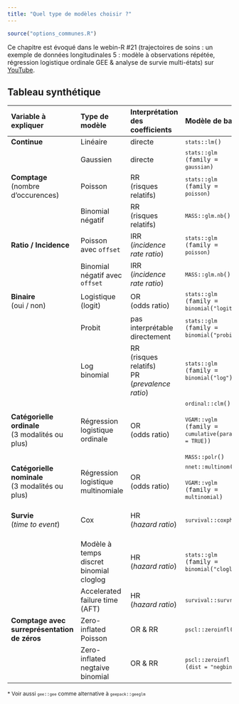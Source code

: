 ```yaml
---
title: "Quel type de modèles choisir ?"
---
```


```r
source("options_communes.R")
```

<div class="webin-R">
Ce chapitre est évoqué dans le webin-R #21 (trajectoires de soins : un exemple de données longitudinales 5 : modèle à observations répétée, régression logistique ordinale GEE & analyse de survie multi-états) sur [YouTube](https://youtu.be/Ul1oOwiRkAM).
</div>

## Tableau synthétique


<div style="font-size:.85em;" class="code_no_background table_compact">

| Variable à expliquer | Type de modèle | Interprétation des coefficients | Modèle de base | Échantillonnage complexe | Modèle mixte | GEE* |
|:------|:------|:------|:------|:------|:------|:------|
| **Continue** | Linéaire | directe | <code>`stats`{.pkg}::`lm`{data-pkg="stats"}()</code> | &nbsp; | <code>`lme4`{.pkg}::`lmer`{data-pkg="lme4"}()</code> | &nbsp; |
| &nbsp; | Gaussien | directe | <code>`stats`{.pkg}::`glm`{data-pkg="stats"} (family = `gaussian`{data-pkg="stats"})</code> | <code>`survey`{.pkg}::`svyglm`{data-pkg="survey"}<br />(family = `gaussian`{data-pkg="stats"})</code> | <code>`lme4`{.pkg}::`glmer`{data-pkg="lme4"} (family = `gaussian`{data-pkg="stats"})</code> | <code>`geepack`{.pkg}::`geeglm`{data-pkg="geepack"} (family = `gaussian`{data-pkg="stats"})</code> |
| **Comptage**<br />(nombre d'occurences) | Poisson | RR<br />(risques relatifs) | <code>`stats`{.pkg}::`glm`{data-pkg="stats"} (family = `poisson`{data-pkg="stats"})</code> | <code>`survey`{.pkg}::`svyglm`{data-pkg="survey"}<br />(family = `quasipoisson`{data-pkg="stats"})</code> | <code>`lme4`{.pkg}::`glmer`{data-pkg="lme4"} (family = `poisson`{data-pkg="stats"})</code> | <code>`geepack`{.pkg}::`geeglm`{data-pkg="geepack"} (family = `poisson`{data-pkg="stats"})</code> |
| &nbsp; | Binomial négatif | RR<br />(risques relatifs) | <code>`MASS`{.pkg}::`glm.nb`{data-pkg="MASS"}()</code> | <code>`sjstats`{.pkg}::`svyglm.nb`{data-pkg="sjstats"}()</code><br /><br /><code>`svrepmisc`{.pkg}::`svynb`{data-pkg="svrepmisc"}()</code> | <code>`lme4`{.pkg}::`glmer.nb`{data-pkg="lme4"}()</code> | &nbsp; |
| **Ratio / Incidence** | Poisson avec `offset`{data-pkg="stats"} | IRR<br />(*incidence rate ratio*) | <code>`stats`{.pkg}::`glm`{data-pkg="stats"} (family = `poisson`{data-pkg="stats"})</code> | <code>`survey`{.pkg}::`svyglm`{data-pkg="survey"}<br />(family = `quasipoisson`{data-pkg="stats"})</code> | <code>`lme4`{.pkg}::`glmer`{data-pkg="lme4"} (family = `poisson`{data-pkg="stats"})</code> | <code>`geepack`{.pkg}::`geeglm`{data-pkg="geepack"} (family = `poisson`{data-pkg="stats"})</code> |
| &nbsp; | Binomial négatif avec `offset`{data-pkg="stats"} | IRR<br />(*incidence rate ratio*) | <code>`MASS`{.pkg}::`glm.nb`{data-pkg="MASS"}()</code> | <code>`sjstats`{.pkg}::`svyglm.nb`{data-pkg="sjstats"}()</code><br /><br /><code>`svrepmisc`{.pkg}::`svynb`{data-pkg="svrepmisc"}()</code> | <code>`lme4`{.pkg}::`glmer.nb`{data-pkg="lme4"}()</code> | &nbsp; |
| **Binaire**<br />(oui / non) | Logistique (logit) | OR<br />(odds ratio) | <code>`stats`{.pkg}::`glm`{data-pkg="stats"} (family = `binomial`{data-pkg="stats"}(`"logit"`))</code> | <code>`survey`{.pkg}::`svyglm`{data-pkg="survey"}<br />(family = `quasibinomial`{data-pkg="stats"}(`"logit"`))</code> | <code>`lme4`{.pkg}::`glmer`{data-pkg="lme4"} (family = `binomial`{data-pkg="stats"}(`"logit"`))</code> | <code>`geepack`{.pkg}::`geeglm`{data-pkg="geepack"} (family = `binomial`{data-pkg="stats"}(`"logit"`))</code> |
| &nbsp; | Probit | pas interprétable directement | <code>`stats`{.pkg}::`glm`{data-pkg="stats"} (family = `binomial`{data-pkg="stats"}(`"probit"`))</code> | <code>`survey`{.pkg}::`svyglm`{data-pkg="survey"}<br />(family = `quasibinomial`{data-pkg="stats"}(`"probit"`))</code> | <code>`lme4`{.pkg}::`glmer`{data-pkg="lme4"} (family = `binomial`{data-pkg="stats"}(`"probit"`))</code> | <code>`geepack`{.pkg}::`geeglm`{data-pkg="geepack"} (family = `binomial`{data-pkg="stats"}(`"probit"`))</code> |
| &nbsp; | Log binomial | RR<br />(risques relatifs)<br />PR<br />(*prevalence ratio*) | <code>`stats`{.pkg}::`glm`{data-pkg="stats"} (family = `binomial`{data-pkg="stats"}(`"log"`))</code> | <code>`survey`{.pkg}::`svyglm`{data-pkg="survey"}<br />(family = `quasibinomial`{data-pkg="stats"}(`"log"`))</code> | <code>`lme4`{.pkg}::`glmer`{data-pkg="lme4"} (family = `binomial`{data-pkg="stats"}(`"log"`))</code> | <code>`geepack`{.pkg}::`geeglm`{data-pkg="geepack"} (family = `binomial`{data-pkg="stats"}(`"log"`))</code> |
| **Catégorielle ordinale**<br />(3 modalités ou plus) | Régression logistique ordinale | OR<br />(odds ratio) | <code>`ordinal`{.pkg}::`clm`{data-pkg="ordinal"}()</code><br/><br/><code>`VGAM`{.pkg}::`vglm`{data-pkg="VGAM"} (family = `cumulative`{data-pkg="VGAM"}(`parallel = TRUE`))</code><br/><br/><code>`MASS`{.pkg}::`polr`{data-pkg="MASS"}()</code> | <code>`svrepmisc`{.pkg}::`svyclm`{data-pkg="svrepmisc"}()</code><br/><br/><code>`svyVGAM`{.pkg}::`svy_vglm`{data-pkg="svyVGAM"} (family = `cumulative`{data-pkg="VGAM"}(`parallel = TRUE`))</code><br/><br/><code>`survey`{.pkg}::`svyolr`{data-pkg="survey"}()</code> | <code>`ordinal`{.pkg}::`clmm`{data-pkg="ordinal"}()</code> | <code>`geepack`{.pkg}::`ordgee`{data-pkg="geepack"}()</code><br/><br/><code>`multgee`{.pkg}::`ordLORgee`{data-pkg="multgee"}()</code> |
| **Catégorielle nominale**<br />(3 modalités ou plus) | Régression logistique multinomiale | OR<br />(odds ratio) | <code>`nnet`{.pkg}::`multinom`{data-pkg="nnet"}()</code><br/><br/><code>`VGAM`{.pkg}::`vglm`{data-pkg="VGAM"} (family = `multinomial`{data-pkg="VGAM"})</code> | <code>`svrepmisc`{.pkg}::`svymultinom`{data-pkg="svrepmisc"}()</code><br/><br/><code>`svyVGAM`{.pkg}::`svy_vglm`{data-pkg="svyVGAM"} (family = `multinomial`{data-pkg="VGAM"})</code> | &nbsp; | <code>`multgee`{.pkg}::`nomLORgee`{data-pkg="multgee"}()</code> |
| **Survie**<br />(*time to event*) | Cox | HR<br />(*hazard ratio*) | <code>`survival`{.pkg}::`coxph`{data-pkg="survival"}()</code> | <code>`survey`{.pkg}::`svycoxph`{data-pkg="survey"}()</code> | <code>`survival`{.pkg}::`coxph`{data-pkg="survival"}()</code> avec un terme `frailty`{data-pkg="survival"}<br/><br/><code>`coxme`{.pkg}::`coxme`{data-pkg="coxme"}()</code> | <code>`survival`{.pkg}::`coxph`{data-pkg="survival"}()</code> avec l'option `cluster` |
| &nbsp; | Modèle à temps discret binomial cloglog | HR<br />(*hazard ratio*) | <code>`stats`{.pkg}::`glm`{data-pkg="stats"} (family = `binomial`{data-pkg="stats"}(`"cloglog"`))</code> | <code>`survey`{.pkg}::`svyglm`{data-pkg="survey"}<br />(family = `quasibinomial`{data-pkg="stats"}(`"cloglog"`))</code> | <code>`lme4`{.pkg}::`glmer`{data-pkg="lme4"} (family = `binomial`{data-pkg="stats"}(`"cloglog"`))</code> | <code>`geepack`{.pkg}::`geeglm`{data-pkg="geepack"} (family = `binomial`{data-pkg="stats"}(`"cloglog"`))</code> |
| &nbsp; | Accelerated failure time (AFT) | HR<br />(*hazard ratio*) | <code>`survival`{.pkg}::`survreg`{data-pkg="survival"}()</code> | <code>`survey`{.pkg}::`svysurvreg`{data-pkg="survey"}()</code> | <code>`survival`{.pkg}::`survreg`{data-pkg="survival"}()</code> avec un terme `frailty`{data-pkg="survival"} | <code>`survival`{.pkg}::`survreg`{data-pkg="survival"}()</code> avec l'option `cluster` |
| **Comptage avec surreprésentation de zéros** | Zero-inflated Poisson | OR & RR | <code>`pscl`{.pkg}::`zeroinfl`{data-pkg="pscl"}()</code> | <code>`sjstats`{.pkg}::`svyglm.zip`{data-pkg="sjstats"}()</code> | <code>`glmmTMB`{.pkg}::`glmmTMB`{data-pkg="glmmTMB"}(`family = poisson`)</code> | &nbsp; |
| &nbsp; | Zero-inflated negtaive binomial | OR & RR | <code>`pscl`{.pkg}::`zeroinfl`{data-pkg="pscl"} (`dist = "negbin"`)</code> | <code>`sjstats`{.pkg}::`svyglm.zip`{data-pkg="sjstats"} (`dist = "negbin"`)</code> | &nbsp; | &nbsp; |

\* Voir aussi <code>`gee`{.pkg}::`gee`{data-pkg="gee"}</code> comme alternative à <code>`geepack`{.pkg}::`geeglm`{data-pkg="geepack"}</code>

</div>

